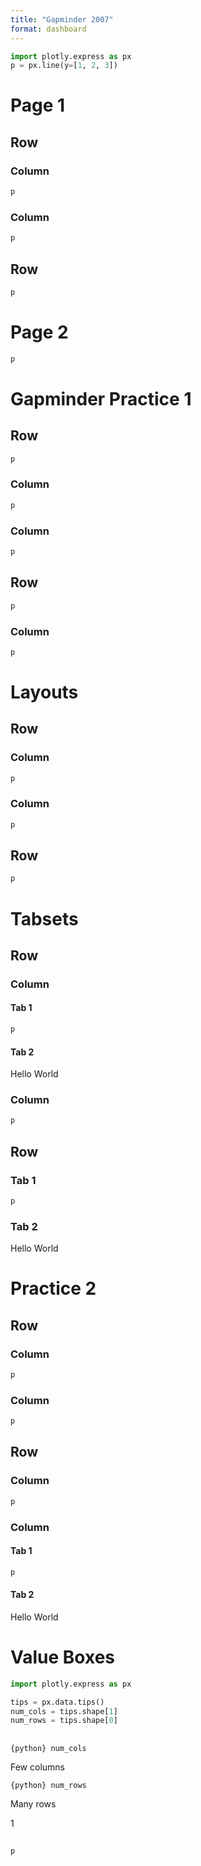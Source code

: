 ```yaml
---
title: "Gapminder 2007"
format: dashboard
---
```


```python
import plotly.express as px
p = px.line(y=[1, 2, 3])
```

# Page 1 

## Row {height="30%"}

### Column {width="20%"}

```python
p
```

### Column {width="80%"}

```python
p
```

## Row {height="70%"}

```python
p
```

# Page 2

```python
p
```

# Gapminder Practice 1

## Row {height="30%"}

```python
p
```

### Column {width="35%"}

```python
p
```

### Column {width="35%"}

```python
p
```


## Row {height="70%"}

```python
p
```

### Column {width="30%"}

```python
p
```

# Layouts

## Row {height="30%"}

### Column {width="20%"}

```python
p
```

### Column {width="80%"}

```python
p
```

## Row {height="70%"}

```python
p
```

# Tabsets

## Row {height="30%"}

### Column {.tabset width="20%"}

#### Tab 1

```python
p
```

#### Tab 2 

Hello World

### Column {width="80%"}

```python
p
```

## Row {.tabset height="70%"}

### Tab 1

```python
p
```

### Tab 2

Hello World

# Practice 2

## Row {height="30%"}

### Column

```python
p
```

### Column

```python
p
```

## Row {height="70%"}

### Column {width="65%"}

```python
p
```

### Column {.tabset width="35%"}

#### Tab 1

```python
p
```

#### Tab 2

Hello World

# Value Boxes

```python
import plotly.express as px
```

```python
tips = px.data.tips()
num_cols = tips.shape[1]
num_rows = tips.shape[0]
```

## {height="40%"}

::: {.valuebox title="Columns" color="primary" icon="heart"}
`{python} num_cols`

Few columns
:::
::: {.valuebox title="Rows" color="secondary" icon="arrow-down"}
`{python} num_rows`

Many rows
:::
::: {.valuebox title="Middle Number" color="#5ba3b6" icon="bar-chart"}
1
:::

##

```python
p
```
